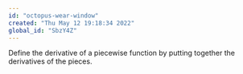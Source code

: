 ```yaml
---
id: "octopus-wear-window"
created: "Thu May 12 19:18:34 2022"
global_id: "SbzY4Z"
---
```



Define the derivative of a piecewise function by putting together the derivatives of the pieces.

